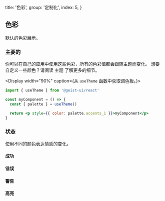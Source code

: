
  title: '色彩',
  group: '定制化',
  index: 5,
}

## 色彩

默认的色彩展示。

<Spacer h={2} />

### 主要的

你可以在自己的应用中使用这些色彩，所有的色彩值都会跟随主题而变化。
想要自定义一些颜色？请阅读 <NextLink href="/zh-cn/guide/themes"><Link color>主题</Link></NextLink> 了解更多的细节。

<Display width="90%" caption={<span>从 <Code>useTheme</Code> 函数中获取调色板。</span>}>

```jsx
import { useTheme } from '@geist-ui/react'

const myComponent = () => {
  const { palette } = useTheme()

  return <p style={{ color: palette.accents_1 }}>myComponent</p>
}
```

</Display>
<Spacer h={1} />
<Colors type="normal" />
<Spacer h={3} />

### 状态

使用不同的颜色表达情感的变化。

#### 成功

<Colors type="success" />
<Spacer h={3} />

#### 错误

<Colors type="error" />
<Spacer h={3} />

#### 警告

<Colors type="warning" />
<Spacer h={3} />

#### 高亮

<Colors type="highlight" />
<Spacer h={3} />

